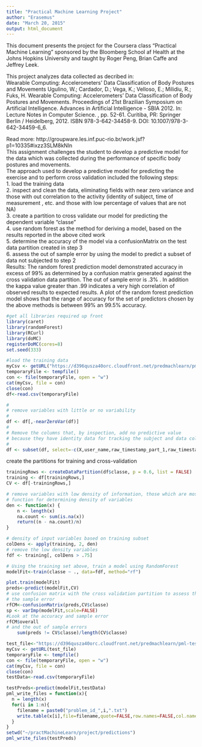 ```yaml
---
title: "Practical Machine Learning Project"
author: "Erasemus"
date: "March 20, 2015"
output: html_document
---
```


This document presents the project for the Coursera class "Practical Machine Learning" sponsored by the Bloomberg School af Health at the Johns Hopkins University and taught by Roger Peng, Brian Caffe and Jeffrey Leek.

This project analyzes data collected as decribed in:  
Wearable Computing: Accelerometers' Data Classification of Body Postures and Movements
Ugulino, W.; Cardador, D.; Vega, K.; Velloso, E.; Milidiu, R.; Fuks, H. Wearable Computing: Accelerometers' Data Classification of Body Postures and Movements. Proceedings of 21st Brazilian Symposium on Artificial Intelligence. Advances in Artificial Intelligence - SBIA 2012. In: Lecture Notes in Computer Science. , pp. 52-61. Curitiba, PR: Springer Berlin / Heidelberg, 2012. ISBN 978-3-642-34458-9. DOI: 10.1007/978-3-642-34459-6_6.

Read more: http://groupware.les.inf.puc-rio.br/work.jsf?p1=10335#ixzz3SLM8kNln  
This assignment challenges the student to develop a predictive model for the data which was collected during the performance of specific body postures and movements.  
The approach used to develop a predictive model for predicting the exercise and to perform cross validation included the following steps:  
1. load the training data  
2. inspect and clean the data, eliminating fields with near zero variance and those with out correlation to the activity (identity of subject, time of measurement , etc. and those with low percentage of values that are not NA)  
3. create a partition to cross validate our model for predicting the dependent variable "classe"  
4. use random forest as the method for deriving a model, based on the results reported in the above cited work  
5. determine the accuracy of the model via a confusionMatrix on the test data partition created in step 3  
6. assess the out of sample error by using the model to predict a subset of data not subjected to step 2   
Results: The random forest prediction model demonstrated accuracy in excess of 99% as determined by a confusion matrix generated against the cross validation data partition.
The out of sample error is .3% . In addition the kappa value greater than .99 indicates a very high correlation of observed results to expected results. A plot of the random forest prediction model shows that the range of accuracy for the set of predictors chosen by the above methods is between 99% an 99.5% accuracy.
 
```r
#get all libraries required up front
library(caret)
library(randomForest)
library(RCurl)
library(doMC)
registerDoMC(cores=8)
set.seed(333)
```
```r
#load the training data
myCsv <- getURL("https://d396qusza40orc.cloudfront.net/predmachlearn/pml-training.csv")
temporaryFile <- tempfile()
con <- file(temporaryFile, open = "w")
cat(myCsv, file = con) 
close(con)
df<-read.csv(temporaryFile)
```
```r
#
# remove variables with little or no variability
#
df <- df[,-nearZeroVar(df)]
#
# Remove the columns that, by inspection, add no predictive value 
# because they have identity data for tracking the subject and data collection
#
df <- subset(df, select=-c(X,user_name,raw_timestamp_part_1,raw_timestamp_part_2,cvtd_timestamp))


```
create the partitions for training and cross-validation
```r
trainingRows <- createDataPartition(df$classe, p = 0.6, list = FALSE)
training <- df[trainingRows,]
CV <- df[-trainingRows,]
```
```r
# remove variables with low density of information, those which are mostly NAs
# function for determining density of variables
den <- function(x) {
    n <- length(x)
    na.count <- sum(is.na(x))
    return((n - na.count)/n)
}

# density of input variables based on training subset
colDens <- apply(training, 2, den)
# remove the low density variables
fdf <- training[, colDens > .75]
```
```r
# Using the training set above, train a model using RandomForest
modelFit<-train(classe ~ ., data=fdf, method="rf")
```
```r
plot.train(modelFit)
preds<-predict(modelFit,CV)
# use confusion matrix with the cross validation partition to assess the accuracy and 
# the sample error
rfCM<-confusionMatrix(preds,CV$classe)
sp <- varImp(modelFit,scale=FALSE)
#Look at the accuracy and sample error
rfCM$overall
# and the out of sample errors
    sum(preds != CV$classe)/length(CV$classe)

```
```r
test_file<-"https://d396qusza40orc.cloudfront.net/predmachlearn/pml-testing.csv"
myCsv <- getURL(test_file)
temporaryFile <- tempfile()
con <- file(temporaryFile, open = "w")
cat(myCsv, file = con) 
close(con)
testData<-read.csv(temporaryFile)
```
```r
testPreds<-predict(modelFit,testData)
pml_write_files = function(x){
  n = length(x)
  for(i in 1:n){
    filename = paste0("problem_id_",i,".txt")
    write.table(x[i],file=filename,quote=FALSE,row.names=FALSE,col.names=FALSE)
  }
}
setwd("~/practMachineLearn/project/predictions")
pml_write_files(testPreds)
```


